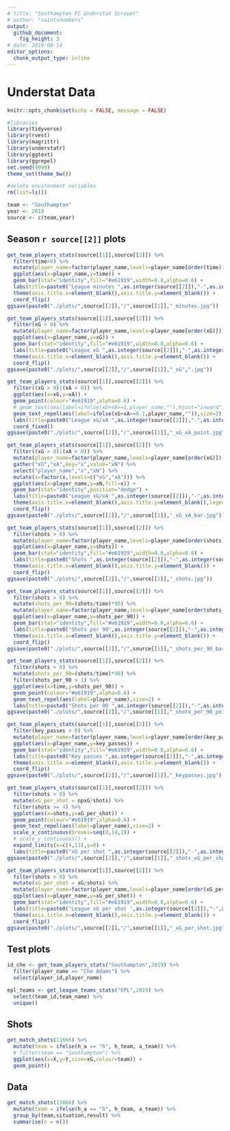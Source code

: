```yaml
---
# title: "Southampton FC Understat Scraper"
# author: "saintsnumbers"
output:
  github_document:
    fig_height: 3
# date: 2019-08-14
editor_options:
  chunk_output_type: inline
---
```


# Understat Data

```r
knitr::opts_chunk$set(echo = FALSE, message = FALSE)

#libraries
library(tidyverse)
library(rvest)
library(magrittr)
library(understatr)
library(ggtext)
library(ggrepel)
set.seed(9999)
theme_set(theme_bw())

#delete environment variables
rm(list=ls())

team <- "Southampton"
year <- 2019
source <- c(team,year)
```

## Season `r source[[2]]` plots

```r
get_team_players_stats(source[[1]],source[[2]]) %>%
  filter(time>0) %>%
  mutate(player_name=factor(player_name,levels=player_name[order(time)])) %>%
  ggplot(aes(x=player_name,y=time)) +
  geom_bar(stat="identity",fill="#e61919",width=0.8,alpha=0.6) +
  labs(title=paste0("League minutes ",as.integer(source[[2]]),"-",as.integer(source[[2]])+1)) +
  theme(axis.title.x=element_blank(),axis.title.y=element_blank()) +
  coord_flip()
ggsave(paste0("./plots/",source[[2]],"/",source[[1]],"_minutes.jpg"))

get_team_players_stats(source[[1]],source[[2]]) %>%
  filter(xG > 0) %>%
  mutate(player_name=factor(player_name,levels=player_name[order(xG)])) %>%
  ggplot(aes(x=player_name,y=xG)) +
  geom_bar(stat="identity",fill="#e61919",width=0.8,alpha=0.6) +
  labs(title=paste0("League xG ",as.integer(source[[2]]),"-",as.integer(source[[2]])+1)) +
  theme(axis.title.x=element_blank(),axis.title.y=element_blank()) +
  coord_flip()
ggsave(paste0("./plots/",source[[2]],"/",source[[1]],"_xG",".jpg"))

get_team_players_stats(source[[1]],source[[2]]) %>%
  filter((xG > 0)|(xA > 0)) %>%
  ggplot(aes(x=xG,y=xA)) +
  geom_point(colour="#e61919",alpha=0.6) +
  # geom_text(aes(label=ifelse(xG+xA>=1,player_name,""),hjust="inward",vjust="outward"),size=1.5) +
  geom_text_repel(aes(label=ifelse(xG+xA>=0.1,player_name,"")),size=2) +
  labs(title=paste0("League xG/xA ",as.integer(source[[2]]),"-",as.integer(source[[2]])+1),x="xG",y="xA") +
  coord_fixed()
ggsave(paste0("./plots/",source[[2]],"/",source[[1]],"_xG_xA_point.jpg"))

get_team_players_stats(source[[1]],source[[2]]) %>%
  filter((xG > 0)|(xA > 0)) %>%
  mutate(player_name=factor(player_name,levels=player_name[order(xG)])) %>%
  gather("xG","xA",key="x",value="xN") %>%
  select("player_name","x","xN") %>%
  mutate(x=factor(x,levels=c("xG","xA"))) %>%
  ggplot(aes(x=player_name,y=xN,fill=x)) +
  geom_bar(stat="identity",position="dodge") +
  labs(title=paste0("League xG/xA ",as.integer(source[[2]]),"-",as.integer(source[[2]])+1)) +
  theme(axis.title.x=element_blank(),axis.title.y=element_blank(),legend.title=element_blank()) +
  coord_flip()
ggsave(paste0("./plots/",source[[2]],"/",source[[1]],"_xG_xA_bar.jpg"))

get_team_players_stats(source[[1]],source[[2]]) %>%
  filter(shots > 0) %>%
  mutate(player_name=factor(player_name,levels=player_name[order(shots)])) %>%
  ggplot(aes(x=player_name,y=shots)) +
  geom_bar(stat="identity",fill="#e61919",width=0.8,alpha=0.6) +
  labs(title=paste0("Shots ",as.integer(source[[2]]),"-",as.integer(source[[2]])+1)) +
  theme(axis.title.x=element_blank(),axis.title.y=element_blank()) +
  coord_flip()
ggsave(paste0("./plots/",source[[2]],"/",source[[1]],"_shots.jpg"))

get_team_players_stats(source[[1]],source[[2]]) %>%
  filter(shots > 0) %>%
  mutate(shots_per_90=(shots/time)*90) %>%
  mutate(player_name=factor(player_name,levels=player_name[order(shots_per_90)])) %>%
  ggplot(aes(x=player_name,y=shots_per_90)) +
  geom_bar(stat="identity",fill="#e61919",width=0.8,alpha=0.6) +
  labs(title=paste0("Shots per 90",as.integer(source[[2]]),"-",as.integer(source[[2]])+1)) +
  theme(axis.title.x=element_blank(),axis.title.y=element_blank()) +
  coord_flip()
ggsave(paste0("./plots/",source[[2]],"/",source[[1]],"_shots_per_90_bar.jpg"))

get_team_players_stats(source[[1]],source[[2]]) %>%
  filter(shots > 0) %>%
  mutate(shots_per_90=(shots/time)*90) %>%
  filter(shots_per_90 > 1) %>%
  ggplot(aes(x=time,y=shots_per_90)) +
  geom_point(colour="#e61919",alpha=0.6) +
  geom_text_repel(aes(label=player_name),size=2) +
  labs(title=paste0("Shots per 90 ",as.integer(source[[2]]),"-",as.integer(source[[2]])+1),x="Minutes",y="Shots per 90")
ggsave(paste0("./plots/",source[[2]],"/",source[[1]],"_shots_per_90_point.jpg"))

get_team_players_stats(source[[1]],source[[2]]) %>%
  filter(key_passes > 0) %>%
  mutate(player_name=factor(player_name,levels=player_name[order(key_passes)])) %>%
  ggplot(aes(x=player_name,y=key_passes)) +
  geom_bar(stat="identity",fill="#e61919",width=0.8,alpha=0.6) +
  labs(title=paste0("Key passes ",as.integer(source[[2]]),"-",as.integer(source[[2]])+1)) +
  theme(axis.title.x=element_blank(),axis.title.y=element_blank()) +
  coord_flip()
ggsave(paste0("./plots/",source[[2]],"/",source[[1]],"_keypasses.jpg"))

get_team_players_stats(source[[1]],source[[2]]) %>%
  filter(shots > 0) %>%
  mutate(xG_per_shot = npxG/shots) %>%
  filter(shots >= 4) %>%
  ggplot(aes(x=shots,y=xG_per_shot)) +
  geom_point(colour="#e61919",alpha=0.6) +
  geom_text_repel(aes(label=player_name),size=2) +
  scale_x_continuous(breaks=seq(0,14,2)) +
  # scale_y_continuous() +
  expand_limits(x=c(4,13),y=0) +
  labs(title=paste0("xG per shot ",as.integer(source[[2]]),"-",as.integer(source[[2]])+1),x="Shots",y="xG per shot")
ggsave(paste0("./plots/",source[[2]],"/",source[[1]],"_shots_xG_per_shot.jpg"))

get_team_players_stats(source[[1]],source[[2]]) %>%
  filter(shots > 0) %>%
  mutate(xG_per_shot = xG/shots) %>%
  mutate(player_name=factor(player_name,levels=player_name[order(xG_per_shot)])) %>%
  ggplot(aes(x=player_name,y=xG_per_shot)) +
  geom_bar(stat="identity",fill="#e61919",width=0.8,alpha=0.6) +
  labs(title=paste0("League xG per shot ",as.integer(source[[2]]),"-",as.integer(source[[2]])+1)) +
  theme(axis.title.x=element_blank(),axis.title.y=element_blank()) +
  coord_flip()
ggsave(paste0("./plots/",source[[2]],"/",source[[1]],"_xG_per_shot.jpg"))
```

## Test plots

```r
id_che <- get_team_players_stats("Southampton",2019) %>%
  filter(player_name == "Che Adams") %>%
  select(player_id,player_name)

epl_teams <- get_league_teams_stats("EPL",2019) %>%
  select(team_id,team_name) %>%
  unique()
```

## Shots

```r
get_match_shots(11666) %>%
  mutate(team = ifelse(h_a == "h", h_team, a_team)) %>%
  # filter(team == "Southampton") %>%
  ggplot(aes(x=X,y=Y,size=xG,colour=team)) +
  geom_point()
```

## Data

```r
get_match_shots(11666) %>%
  mutate(team = ifelse(h_a == "h", h_team, a_team)) %>%
  group_by(team,situation,result) %>%
  summarise(n = n())
```
